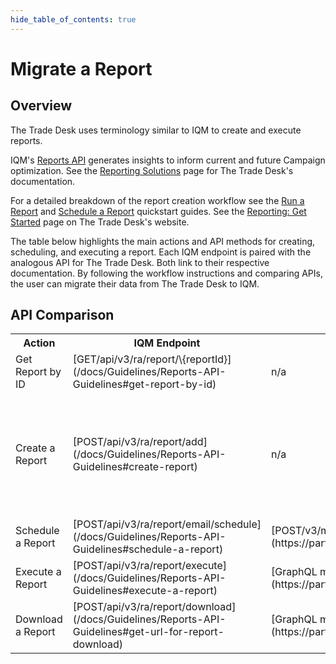 ```yaml
---
hide_table_of_contents: true
---
```



# Migrate a Report

## Overview

The Trade Desk uses terminology similar to IQM to create and execute reports.

IQM's [Reports API](/docs/Guidelines/Reports-API-Guidelines) generates insights to inform current and future Campaign optimization. See the [Reporting Solutions<ExternalLink />](https://partner.thetradedesk.com/v3/portal/reds/overview) page for The Trade Desk's documentation.

For a detailed breakdown of the report creation workflow see the [Run a Report](/docs/Quickstart%20Guides/Reporting-API-Quickstart-Guide) and [Schedule a Report](/docs/Quickstart%20Guides/Schedule-Report-API-Quickstart-Guide) quickstart guides. See the [Reporting: Get Started<ExternalLink />](https://partner.thetradedesk.com/v3/portal/reds/doc/MyReportsGetStarted) page on The Trade Desk's website. 

The table below highlights the main actions and API methods for creating, scheduling, and executing a report. Each IQM endpoint is paired with the analogous API for The Trade Desk. Both link to their respective documentation. By following the workflow instructions and comparing APIs, the user can migrate their data from The Trade Desk to IQM. 

## API Comparison

<center>
<table className='endpointTable'>
<th>Action</th>
<th>IQM Endpoint</th>
<th style={{textWrap: 'nowrap' }}>The Trade Desk Endpoint</th>
<th>Notes</th>
<tr>
  <td>Get Report by ID</td>
  <td>[<span class="badge bar badge--primary">GET</span><span class="path-text">/api/v3/ra/report/\{reportId}</span>](/docs/Guidelines/Reports-API-Guidelines#get-report-by-id)</td>
  <td>n/a</td>
  <td></td>
</tr>
<tr>
  <td>Create a Report</td>
  <td>[<span class="badge bar badge--success">POST</span><span class="path-text">/api/v3/ra/report/add</span>](/docs/Guidelines/Reports-API-Guidelines#create-report)</td>
  <td>n/a</td>
  <td>The Trade Desk requires using the UI to define report templates' metrics. IQM's API allows users to include/exclude metrics manually through its API with the <var>dimensions</var> and <var>columns</var> parameters.<p />See the [Help Center<ExternalLink />](https://help.iqm.com/en/articles/10343665-reports-overview) article for more details.</td>
</tr>
<tr>
  <td>Schedule a Report</td>
  <td>[<span class="badge bar badge--success">POST</span><span class="path-text">/api/v3/ra/report/email/schedule</span>](/docs/Guidelines/Reports-API-Guidelines#schedule-a-report)</td>
  <td>[<span class="badge bar badge--success">POST</span><span class="path-text">/v3/myreports/reportschedule</span>](https://partner.thetradedesk.com/v3/portal/api/ref/post-myreports-reportschedule)</td>
  <td></td>
</tr>
<tr>
  <td>Execute a Report</td>
  <td>[<span class="badge bar badge--success">POST</span><span class="path-text">/api/v3/ra/report/execute</span>](/docs/Guidelines/Reports-API-Guidelines#execute-a-report)</td>
  <td>[GraphQL mutation <var>campaignReportExecute</var>](https://partner.thetradedesk.com/v3/portal/reds/doc/DimensionSpecificReports#download)</td>
  <td></td>
</tr>
<tr>
  <td>Download a Report</td>
  <td>[<span class="badge bar badge--success">POST</span><span class="path-text">/api/v3/ra/report/download</span>](/docs/Guidelines/Reports-API-Guidelines#get-url-for-report-download)</td>
  <td>[GraphQL mutation <var>campaignReportExecute</var>](https://partner.thetradedesk.com/v3/portal/reds/doc/DimensionSpecificReports#download)</td>
  <td></td>
</tr>
</table></center>